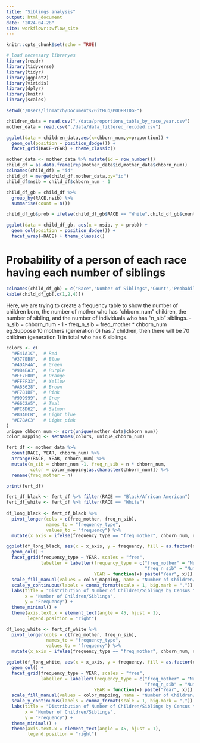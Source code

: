 ```yaml
---
title: "Siblings analysis"
output: html_document
date: "2024-04-28"
site: workflowr::wflow_site
---
```


```r
knitr::opts_chunk$set(echo = TRUE)
```


```r
# load necessary libraryes
library(readr)
library(tidyverse)
library(tidyr)
library(ggplot2)
library(viridis)
library(dplyr)
library(knitr)
library(scales)

setwd("/Users/linmatch/Documents/GitHub/PODFRIDGE")

children_data = read.csv("./data/proportions_table_by_race_year.csv")
mother_data = read.csv("./data/data_filtered_recoded.csv")
```


```r
ggplot(data = children_data,aes(x=chborn_num,y=proportion)) +
  geom_col(position = position_dodge()) +
  facet_grid(RACE~YEAR) + theme_classic()
```
```r
mother_data <- mother_data %>% mutate(id = row_number())
child_df = as.data.frame(rep(mother_data$id,mother_data$chborn_num))
colnames(child_df) = "id"
child_df = merge(child_df,mother_data,by="id")
child_df$nsib = child_df$chborn_num - 1

child_df_gb = child_df %>%
  group_by(RACE,nsib) %>%
  summarise(count = n()) 

child_df_gb$prob = ifelse(child_df_gb$RACE == "White",child_df_gb$count/4380009, child_df_gb$count/547692)

ggplot(data = child_df_gb, aes(x = nsib, y = prob)) +
  geom_col(position = position_dodge()) +
  facet_wrap(~RACE) + theme_classic()
```

# Probability of a person of each race having each number of siblings
```r
colnames(child_df_gb) = c("Race","Number of Siblings","Count",'Probability')
kable(child_df_gb[,c(1,2,4)])
```

Here, we are trying to create a frequency table to show the number of children born, the number of mother who has "chborn_num" children, the number of sibling, and the number of individuals who has "n_sib" siblings. 
- n_sib = chborn_num - 1
- freq_n_sib = freq_mother * chborn_num
eg.Suppose 10 mothers (generation 0) has 7 children, then there will be 70 children (generation 1) in total who has 6 siblings. 
```r
colors <- c(
  "#E41A1C",  # Red
  "#377EB8",  # Blue
  "#4DAF4A",  # Green
  "#984EA3",  # Purple
  "#FF7F00",  # Orange
  "#FFFF33",  # Yellow
  "#A65628",  # Brown
  "#F781BF",  # Pink
  "#999999",  # Grey
  "#66C2A5",  # Teal
  "#FC8D62",  # Salmon
  "#8DA0CB",  # Light blue
  "#E78AC3"   # Light pink
)
unique_chborn_num <- sort(unique(mother_data$chborn_num))
color_mapping <- setNames(colors, unique_chborn_num)

fert_df <- mother_data %>%
  count(RACE, YEAR, chborn_num) %>%
  arrange(RACE, YEAR, chborn_num) %>% 
  mutate(n_sib = chborn_num -1, freq_n_sib = n * chborn_num, 
         color = color_mapping[as.character(chborn_num)]) %>%
  rename(freq_mother = n)

print(fert_df)
```

```r
fert_df_black <- fert_df %>% filter(RACE == "Black/African American")
fert_df_white <- fert_df %>% filter(RACE == "White")
  
df_long_black <- fert_df_black %>%
  pivot_longer(cols = c(freq_mother, freq_n_sib),
               names_to = "frequency_type",
               values_to = "frequency") %>%
  mutate(x_axis = ifelse(frequency_type == "freq_mother", chborn_num, n_sib))

```

```r
ggplot(df_long_black, aes(x = x_axis, y = frequency, fill = as.factor(x_axis))) +
  geom_col() +
  facet_grid(frequency_type ~ YEAR, scales = "free", 
             labeller = labeller(frequency_type = c("freq_mother" = "Number of Children Born", 
                                                    "freq_n_sib" = "Number of Siblings"),
                                 YEAR = function(x) paste("Year", x))) +
  scale_fill_manual(values = color_mapping, name = "Number of Children/Siblings") +
  scale_y_continuous(labels = comma_format(scale = 1, big.mark = ",")) +
  labs(title = "Distribution of Number of Children/Siblings by Census Year (Black/African American)",
       x = "Number of Children/Siblings",
       y = "Frequency") +
  theme_minimal() +
  theme(axis.text.x = element_text(angle = 45, hjust = 1),
        legend.position = "right")
```

```r
df_long_white <- fert_df_white %>%
  pivot_longer(cols = c(freq_mother, freq_n_sib),
               names_to = "frequency_type",
               values_to = "frequency") %>%
  mutate(x_axis = ifelse(frequency_type == "freq_mother", chborn_num, n_sib))
```

```r
ggplot(df_long_white, aes(x = x_axis, y = frequency, fill = as.factor(x_axis))) +
  geom_col() +
  facet_grid(frequency_type ~ YEAR, scales = "free", 
             labeller = labeller(frequency_type = c("freq_mother" = "Number of Children Born", 
                                                    "freq_n_sib" = "Number of Siblings"),
                                 YEAR = function(x) paste("Year", x))) +
  scale_fill_manual(values = color_mapping, name = "Number of Children/Siblings") +
  scale_y_continuous(labels = comma_format(scale = 1, big.mark = ",")) +
  labs(title = "Distribution of Number of Children/Siblings by Census Year (White)",
       x = "Number of Children/Siblings",
       y = "Frequency") +
  theme_minimal() +
  theme(axis.text.x = element_text(angle = 45, hjust = 1),
        legend.position = "right")
```

